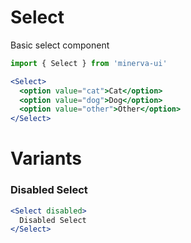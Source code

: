 
<Meta title="Elements|Select" component={Select} />

# Select

Basic select component

```js
import { Select } from 'minerva-ui'
```

```jsx
<Select>
  <option value="cat">Cat</option>
  <option value="dog">Dog</option>
  <option value="other">Other</option>
</Select>
```

<Props of={Select} />

# Variants

### Disabled Select
```jsx
<Select disabled>
  Disabled Select
</Select>
```